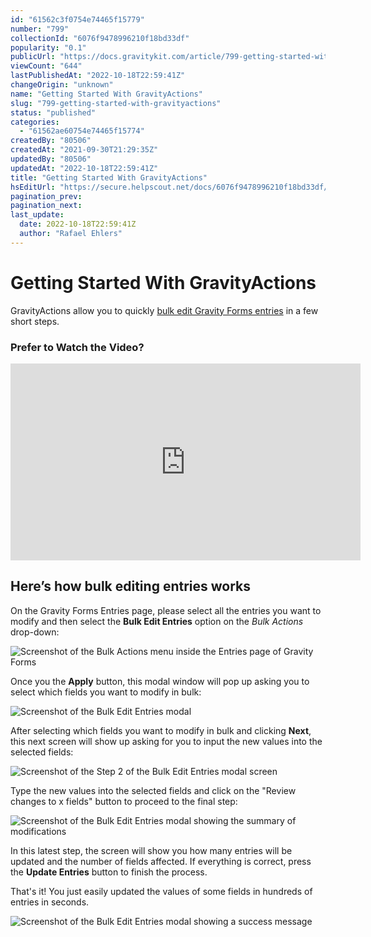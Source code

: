 ```yaml
---
id: "61562c3f0754e74465f15779"
number: "799"
collectionId: "6076f9478996210f18bd33df"
popularity: "0.1"
publicUrl: "https://docs.gravitykit.com/article/799-getting-started-with-gravityactions"
viewCount: "644"
lastPublishedAt: "2022-10-18T22:59:41Z"
changeOrigin: "unknown"
name: "Getting Started With GravityActions"
slug: "799-getting-started-with-gravityactions"
status: "published"
categories: 
  - "61562ae60754e74465f15774"
createdBy: "80506"
createdAt: "2021-09-30T21:29:35Z"
updatedBy: "80506"
updatedAt: "2022-10-18T22:59:41Z"
title: "Getting Started With GravityActions"
hsEditUrl: "https://secure.helpscout.net/docs/6076f9478996210f18bd33df/article/61562c3f0754e74465f15779"
pagination_prev: 
pagination_next: 
last_update:
  date: 2022-10-18T22:59:41Z
  author: "Rafael Ehlers"
---
```


# Getting Started With GravityActions

GravityActions allow you to quickly [bulk edit Gravity Forms entries](https://www.gravitykit.com/extensions/gravityactions/) in a few short steps.

### Prefer to Watch the Video?

<iframe allow="accelerometer; autoplay; clipboard-write; encrypted-media; gyroscope; picture-in-picture" allowfullscreen="" frameborder="0" height="315" src="https://www.youtube.com/embed/BzPpw-vyZ5U" title="Getting Started with GravityActions" width="560"></iframe>

## Here’s how bulk editing entries works

On the Gravity Forms Entries page, please select all the entries you want to modify and then select the **Bulk Edit Entries** option on the *Bulk Actions* drop-down:

![Screenshot of the Bulk Actions menu inside the Entries page of Gravity Forms](https://s3.amazonaws.com/helpscout.net/docs/assets/54c58489e4b051242988532c/images/61562d0b0754e74465f1577d/file-gbn3kISoUT.png)

Once you the **Apply** button, this modal window will pop up asking you to select which fields you want to modify in bulk:

![Screenshot of the Bulk Edit Entries modal](https://s3.amazonaws.com/helpscout.net/docs/assets/54c58489e4b051242988532c/images/61562e3c12c07c18afdd95b6/file-iMLG2NfyB7.png)

After selecting which fields you want to modify in bulk and clicking **Next**, this next screen will show up asking for you to input the new values into the selected fields:

![Screenshot of the Step 2 of the Bulk Edit Entries modal screen](https://s3.amazonaws.com/helpscout.net/docs/assets/54c58489e4b051242988532c/images/61562f840754e74465f15783/file-cY2GxMuCl0.png)

Type the new values into the selected fields and click on the "Review changes to x fields" button to proceed to the final step:

![Screenshot of the Bulk Edit Entries modal showing the summary of modifications](https://s3.amazonaws.com/helpscout.net/docs/assets/54c58489e4b051242988532c/images/6156309a0754e74465f15787/file-JImIzW4zuj.png)

In this latest step, the screen will show you how many entries will be updated and the number of fields affected. If everything is correct, press the **Update Entries** button to finish the process.

That's it! You just easily updated the values of some fields in hundreds of entries in seconds.

![Screenshot of the Bulk Edit Entries modal showing a success message](https://s3.amazonaws.com/helpscout.net/docs/assets/54c58489e4b051242988532c/images/6156323512c07c18afdd95c8/file-jLy5eY9RQL.png)